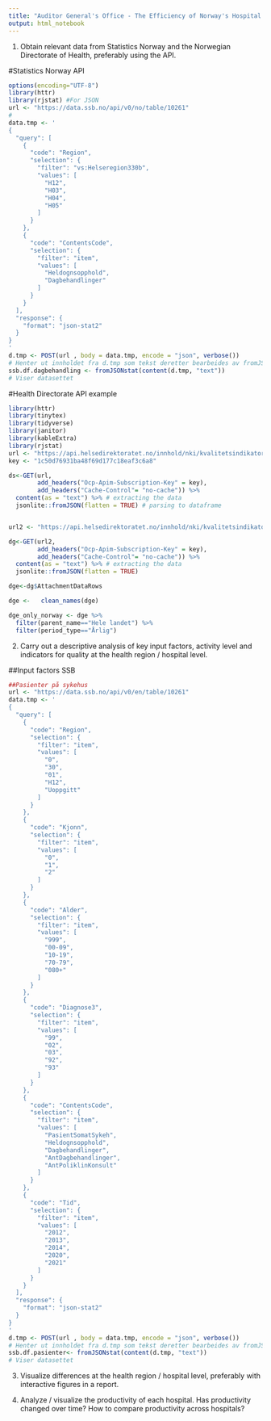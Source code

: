 ```yaml
---
title: "Auditor General's Office - The Efficiency of Norway's Hospital System from 2010-2021"
output: html_notebook
---
```


1. Obtain relevant data from Statistics Norway and the Norwegian Directorate of Health, 
preferably using the API. 

#Statistics Norway API

```r
options(encoding="UTF-8")
library(httr)
library(rjstat) #For JSON
url <- "https://data.ssb.no/api/v0/no/table/10261"
# 
data.tmp <- '
{
  "query": [
    {
      "code": "Region",
      "selection": {
        "filter": "vs:Helseregion330b",
        "values": [
          "H12",
          "H03",
          "H04",
          "H05"
        ]
      }
    },
    {
      "code": "ContentsCode",
      "selection": {
        "filter": "item",
        "values": [
          "Heldognsopphold",
          "Dagbehandlinger"
        ]
      }
    }
  ],
  "response": {
    "format": "json-stat2"
  }
}
'
d.tmp <- POST(url , body = data.tmp, encode = "json", verbose())
# Henter ut innholdet fra d.tmp som tekst deretter bearbeides av fromJSONstat
ssb.df.dagbehandling <- fromJSONstat(content(d.tmp, "text"))
# Viser datasettet
```

#Health Directorate API example

```r
library(httr)
library(tinytex)
library(tidyverse)
library(janitor)
library(kableExtra)
library(rjstat)
url <- "https://api.helsedirektoratet.no/innhold/nki/kvalitetsindikatorer/"
key <- "1c50d76931ba48f69d177c18eaf3c6a8"

ds<-GET(url, 
        add_headers("Ocp-Apim-Subscription-Key" = key),
        add_headers("Cache-Control"= "no-cache")) %>% 
  content(as = "text") %>% # extracting the data
  jsonlite::fromJSON(flatten = TRUE) # parsing to dataframe


url2 <- "https://api.helsedirektoratet.no/innhold/nki/kvalitetsindikatorer/0003-0010-5/data?contentType=application/json"

dg<-GET(url2, 
        add_headers("Ocp-Apim-Subscription-Key" = key),
        add_headers("Cache-Control"= "no-cache")) %>% 
  content(as = "text") %>% # extracting the data
  jsonlite::fromJSON(flatten = TRUE)

dge<-dg$AttachmentDataRows

dge <-   clean_names(dge)

dge_only_norway <- dge %>%
  filter(parent_name=="Hele landet") %>%
  filter(period_type=="Årlig")
```


2. Carry out a descriptive analysis of key input factors, activity level and indicators for quality at 
the health region / hospital level. 

##Input factors
SSB
```r
##Pasienter på sykehus
url <- "https://data.ssb.no/api/v0/en/table/10261"
data.tmp <- '
{
  "query": [
    {
      "code": "Region",
      "selection": {
        "filter": "item",
        "values": [
          "0",
          "30",
          "01",
          "H12",
          "Uoppgitt"
        ]
      }
    },
    {
      "code": "Kjonn",
      "selection": {
        "filter": "item",
        "values": [
          "0",
          "1",
          "2"
        ]
      }
    },
    {
      "code": "Alder",
      "selection": {
        "filter": "item",
        "values": [
          "999",
          "00-09",
          "10-19",
          "70-79",
          "080+"
        ]
      }
    },
    {
      "code": "Diagnose3",
      "selection": {
        "filter": "item",
        "values": [
          "99",
          "02",
          "03",
          "92",
          "93"
        ]
      }
    },
    {
      "code": "ContentsCode",
      "selection": {
        "filter": "item",
        "values": [
          "PasientSomatSykeh",
          "Heldognsopphold",
          "Dagbehandlinger",
          "AntDagbehandlinger",
          "AntPoliklinKonsult"
        ]
      }
    },
    {
      "code": "Tid",
      "selection": {
        "filter": "item",
        "values": [
          "2012",
          "2013",
          "2014",
          "2020",
          "2021"
        ]
      }
    }
  ],
  "response": {
    "format": "json-stat2"
  }
}
'
d.tmp <- POST(url , body = data.tmp, encode = "json", verbose())
# Henter ut innholdet fra d.tmp som tekst deretter bearbeides av fromJSONstat
ssb.df.pasienter<- fromJSONstat(content(d.tmp, "text"))
# Viser datasettet
```


3. Visualize differences at the health region / hospital level, preferably with interactive figures 
in a report. 


4. Analyze / visualize the productivity of each hospital. Has productivity changed over time? 
How to compare productivity across hospitals? 



